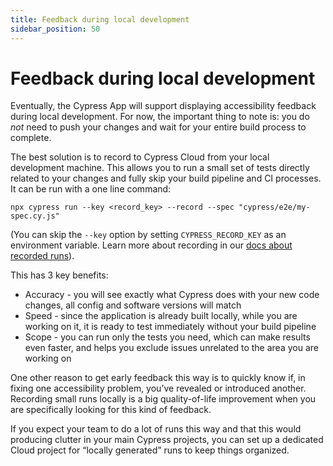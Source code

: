 ```yaml
---
title: Feedback during local development
sidebar_position: 50
---
```


# Feedback during local development

Eventually, the Cypress App will support displaying accessibility feedback during local development. For now, the important thing to note is: you do _not_ need to push your changes and wait for your entire build process to complete.

The best solution is to record to Cypress Cloud from your local development machine. This allows you to run a small set of tests directly related to your changes and fully skip your build pipeline and CI processes. It can be run with a one line command:

```
npx cypress run --key <record_key> --record --spec "cypress/e2e/my-spec.cy.js"
```

(You can skip the `--key` option by setting `CYPRESS_RECORD_KEY` as an environment variable. Learn more about recording in our [docs about recorded runs](https://docs.cypress.io/guides/cloud/recorded-runs)).

This has 3 key benefits:

- Accuracy \- you will see exactly what Cypress does with your new code changes, all config and software versions will match
- Speed \- since the application is already built locally, while you are working on it, it is ready to test immediately without your build pipeline
- Scope \- you can run only the tests you need, which can make results even faster, and helps you exclude issues unrelated to the area you are working on

One other reason to get early feedback this way is to quickly know if, in fixing one accessibility problem, you’ve revealed or introduced another. Recording small runs locally is a big quality-of-life improvement when you are specifically looking for this kind of feedback.

If you expect your team to do a lot of runs this way and that this would producing clutter in your main Cypress projects, you can set up a dedicated Cloud project for “locally generated” runs to keep things organized.
